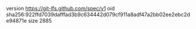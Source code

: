 version https://git-lfs.github.com/spec/v1
oid sha256:922ffd7039dafffad3b9c634442d079cf911a8adf47a2bb02ee2ebc2de94871e
size 2885
